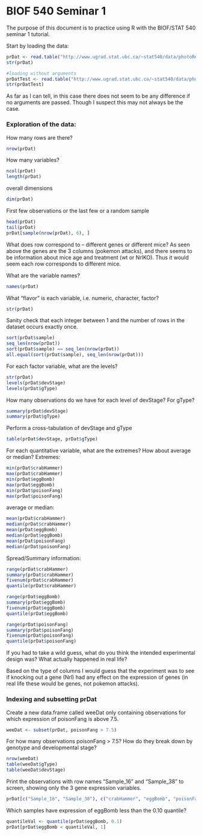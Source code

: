 BIOF 540 Seminar 1
========================================================

The purpose of this document is to practice using R with the BIOF/STAT 540 seminar 1 tutorial.

Start by loading the data:
```r
prDat <- read.table("http://www.ugrad.stat.ubc.ca/~stat540/data/photoRec/GSE4051_MINI.txt", header = TRUE, row.names = 1)
str(prDat)

#loading without arguments
prDatTest <- read.table("http://www.ugrad.stat.ubc.ca/~stat540/data/photoRec/GSE4051_MINI.txt")
str(prDatTest)
```
As far as I can tell, in this case there does not seem to be any difference if no arguments are passed. Though I suspect this may not always be the case.

### Exploration of the data:
How many rows are there?
```r
nrow(prDat)
```

How many variables?
```r
ncol(prDat)
length(prDat)
```

overall dimensions
```r
dim(prDat)
```

First few observations or the last few or a random sample
```r
head(prDat)
tail(prDat)
prDat[sample(nrow(prDat), 6), ]
```

What does row correspond to -- different genes or different mice?
As seen above the genes are the 3 columns (pokemon attacks), and there seems to be information about mice age and treatment (wt or NrlKO). Thus it would seem each row corresponds to different mice.

What are the variable names?
```r
names(prDat)
```

What "flavor" is each variable, i.e. numeric, character, factor?
```r
str(prDat)
```

Sanity check that each integer between 1 and the number of rows in the dataset occurs exactly once.
```r
sort(prDat$sample)
seq_len(nrow(prDat))
sort(prDat$sample) == seq_len(nrow(prDat))
all.equal(sort(prDat$sample), seq_len(nrow(prDat)))
```

For each factor variable, what are the levels?
```r
str(prDat)
levels(prDat$devStage)
levels(prDat$gType)
```

How many observations do we have for each level of devStage? For gType?
```r
summary(prDat$devStage)
summary(prDat$gType)
```

Perform a cross-tabulation of devStage and gType
```r
table(prDat$devStage, prDat$gType)
```

For each quantitative variable, what are the extremes? How about average or median? 
Extremes:
```r
min(prDat$crabHammer)
max(prDat$crabHammer)
min(prDat$eggBomb)
max(prDat$eggBomb)
min(prDat$poisonFang)
max(prDat$poisonFang)
```

average or median:
```r
mean(prDat$crabHammer)
median(prDat$crabHammer)
mean(prDat$eggBomb)
median(prDat$eggBomb)
mean(prDat$poisonFang)
median(prDat$poisonFang)
```

Spread/Summary information:
```r
range(prDat$crabHammer)
summary(prDat$crabHammer)
fivenum(prDat$crabHammer)
quantile(prDat$crabHammer)

range(prDat$eggBomb)
summary(prDat$eggBomb)
fivenum(prDat$eggBomb)
quantile(prDat$eggBomb)

range(prDat$poisonFang)
summary(prDat$poisonFang)
fivenum(prDat$poisonFang)
quantile(prDat$poisonFang)
```


If you had to take a wild guess, what do you think the intended experimental design was? What actually happened in real life?

Based on the type of columns I would guess that the experiment was to see if knocking out a gene (Nrl) had any effect on the expression of genes (in real life these would be genes, not pokemon attacks).

### Indexing and subsetting prDat

Create a new data.frame called weeDat only containing observations for which expression of poisonFang is above 7.5.
```r
weeDat <- subset(prDat, poisonFang > 7.5)
```

For how many observations poisonFang > 7.5? How do they break down by genotype and developmental stage?
```r
nrow(weeDat)
table(weeDat$gType)
table(weeDat$devStage)
```

Print the observations with row names "Sample_16" and "Sample_38" to screen, showing only the 3 gene expression variables.
```r
prDat[c("Sample_16", "Sample_38"), c("crabHammer", "eggBomb", "poisonFang")]
```

Which samples have expression of eggBomb less than the 0.10 quantile?
```r
quantileVal <- quantile(prDat$eggBomb, 0.1)
prDat[prDat$eggBomb < quantileVal, 1]
```
